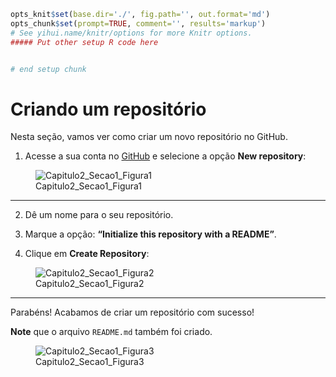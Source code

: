 ```r
opts_knit$set(base.dir='./', fig.path='', out.format='md')
opts_chunk$set(prompt=TRUE, comment='', results='markup')
# See yihui.name/knitr/options for more Knitr options.
##### Put other setup R code here


# end setup chunk
```
# Criando um repositório

Nesta seção, vamos ver como criar um novo repositório no GitHub.

1) Acesse a sua conta no [GitHub](https://github.com/) e selecione a opção **New repository**:

![Capitulo2_Secao1_Figura1](figuras/Capitulo2_Secao1_Figura1.png)

***

2) Dê um nome para o seu repositório.

3) Marque a opção: **"Initialize this repository with a README"**.

4) Clique em **Create Repository**:

![Capitulo2_Secao1_Figura2](figuras/Capitulo2_Secao1_Figura2.png)

***

Parabéns! Acabamos de criar um repositório com sucesso!

**Note** que o arquivo ``README.md`` também foi criado.

![Capitulo2_Secao1_Figura3](figuras/Capitulo2_Secao1_Figura3.png)
